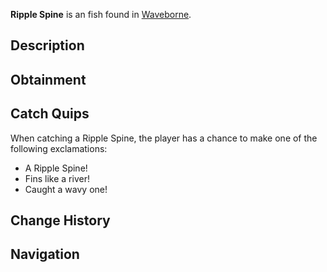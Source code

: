 {{FishInfobox
|image          = Ripple Spine.png
|rarity         = Unusual
|sea            = Second Sea
|location       = [[Waveborne]]
|sublocation    = 
|sources        = Fishing Rod
|radar_location = 
|prog_speed     = +10
|xp             = 70
|weather        = Clear
|time           = Night
|season         = Spring
|bait           = Seaweed
|base_weight    = 190
|base_value     = 140
|weight_range   = 115
|base_chance    = 60
|base_resil     = 45
}}
'''Ripple Spine''' is an {{Rarity|Unusual}} fish found in [[Waveborne]].

== Description ==
{{Description|A light blue fish with long, flowing fins and dark blue stripes, rippling through the water like a living wave.|Bestiary Entry}}

== Obtainment ==
{{Description|It glides where the currents hum softly.|Bestiary Hint}}
{{Fish Availability|
Waveborne
|top_rods      = 
Trident Rod\186381.41\153486.15;
Free Spirit Rod\174543.5\136339.8;
Leviathan's Fang Rod\174516.21\95477.26;
Azure Of Lagoon\162407.62\147948.36;
Astralhook Rod\161622.82\177934;
Adventurer's Rod\146276.43\135681.55;
Resourceful Rod\114600.25\105541.5;
Firefly Rod\151757.63\150888.4;
Carrot Rod\140228.44\140228.44;
Duncan's Rod\121168.44\115693.55;
Verdant Shear Rod\143673.41\128005.03;
No-Life Rod\140909.95\119712.35;
Blazebringer Rod\137468.2\136008;
Seraphic Rod\126366.9\104063.86;
Challenger's Rod\123991.57\104519.56;
Depthseeker Rod\121668.69\110918.51;
Rod Of The Forgotten Fang\120061.58\98086.61;
Avalanche Rod\119227.61\109198.8;
Volcanic Rod\117840.41\102699.77;
Zeus Rod\117317.79\102244.3;
Rod Of The Depths\116652.66\95661;
Ethereal Prism Rod\116232.49\78289.82;
Rod Of The Exalted One\115708.26\81004.38;
Steady Rod\97825.12\89255.92
|recommended   = Free Spirit Rod
}}

== Catch Quips ==
When catching a Ripple Spine, the player has a chance to make one of the following exclamations:
* A Ripple Spine!
* Fins like a river!
* Caught a wavy one!

== Change History ==
{{Change History|{{subst:Current Version}}}}

== Navigation ==
{{Fish Navbox|Waveborne}}